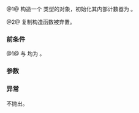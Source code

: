 {{cpp/thread/counting_semaphore/title|counting_semaphore}}
{{cpp/thread/counting_semaphore/navbar}}
{{dcl begin}}
{{dcl|num=1|since=c++20|
constexpr explicit counting_semaphore( std::ptrdiff_t desired );
}}
{{dcl|num=2|since=c++20|1=
counting_semaphore( const counting_semaphore&amp; ) = delete;
}}
{{dcl end}}

@1@ 构造一个 {{tt|std::counting_semaphore}} 类型的对象，初始化其内部计数器为 {{tt|desired}}。

@2@ 复制构造函数被弃置。

===前条件===
@1@ {{c|1=desired &gt;= 0}} 与 {{c|1=desired &lt;= max()}} 均为 {{c|true}}。

===参数===
{{par begin}}
{{par|desired|用于初始化 {{tt|counting_semaphore}} 的计数器的值}}
{{par end}}

===异常===
不抛出。

{{langlinks|de|en|es|fr|it|ja|pt|ru}}